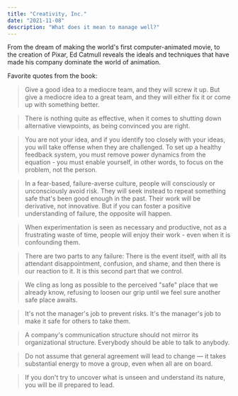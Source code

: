 ```yaml
---
title: "Creativity, Inc."
date: "2021-11-08"
description: "What does it mean to manage well?"
---
```


From the dream of making the world's first computer-animated movie, to the creation of Pixar, Ed Catmull reveals the ideals and techniques that have made his company dominate the world of animation.

Favorite quotes from the book:

> Give a good idea to a mediocre team, and they will screw it up. But give a mediocre idea to a great team, and they will either fix it or come up with something better.

> There is nothing quite as effective, when it comes to shutting down alternative viewpoints, as being convinced you are right.

> You are not your idea, and if you identify too closely with your ideas, you will take offense when they are challenged. To set up a healthy feedback system, you must remove power dynamics from the equation - you must enable yourself, in other words, to focus on the problem, not the person.

> In a fear-based, failure-averse culture, people will consciously or unconsciously avoid risk. They will seek instead to repeat something safe that's been good enough in the past. Their work will be derivative, not innovative. But if you can foster a positive understanding of failure, the opposite will happen.

> When experimentation is seen as necessary and productive, not as a frustrating waste of time, people will enjoy their work - even when it is confounding them.

> There are two parts to any failure: There is the event itself, with all its attendant disappointment, confusion, and shame, and then there is our reaction to it. It is this second part that we control.

> We cling as long as possible to the perceived "safe" place that we already know, refusing to loosen our grip until we feel sure another safe place awaits.

> It's not the manager's job to prevent risks. It's the manager's job to make it safe for others to take them.

> A company's communication structure should not mirror its organizational structure. Everybody should be able to talk to anybody.

> Do not assume that general agreement will lead to change — it takes substantial energy to move a group, even when all are on board.

> If you don't try to uncover what is unseen and understand its nature, you will be ill prepared to lead.
